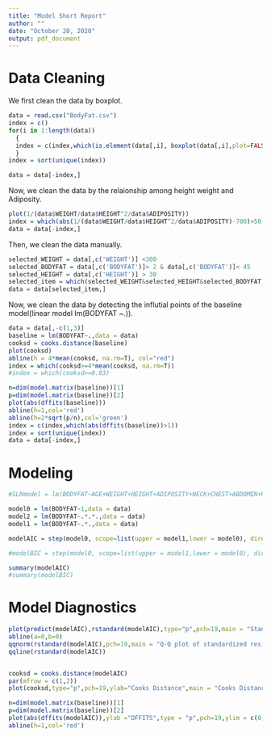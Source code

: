 ---
title: "Model Short Report"
author: ""
date: "October 20, 2020"
output: pdf_document
---
# Data Cleaning

We first clean the data by boxplot.

```{r}
data = read.csv("BodyFat.csv")
index = c()
for(i in 1:length(data))
  {
  index = c(index,which(is.element(data[,i], boxplot(data[,i],plot=FALSE)$out)==1))
  }
index = sort(unique(index))

data = data[-index,]
```

Now, we clean the data by the relaionship among height weight and Adiposity.

```{r}
plot(1/(data$WEIGHT/data$HEIGHT^2/data$ADIPOSITY))
index = which(abs(1/(data$WEIGHT/data$HEIGHT^2/data$ADIPOSITY)-700)>50)
data = data[-index,]
```

Then, we clean the data manually.

```{r}
selected_WEIGHT = data[,c('WEIGHT')] <300
selected_BODYFAT = data[,c('BODYFAT')]> 2 & data[,c('BODYFAT')]< 45
selected_HEIGHT = data[,c('HEIGHT')] > 30
selected_item = which(selected_WEIGHT&selected_HEIGHT&selected_BODYFAT)
data = data[selected_item,]

```

Now, we clean the data by detecting the influtial points of the baseline model(linear model lm(BODYFAT ~.)).

```{r}

data = data[,-c(1,3)]
baseline = lm(BODYFAT~.,data = data)
cooksd = cooks.distance(baseline)
plot(cooksd)
abline(h = 4*mean(cooksd, na.rm=T), col="red")
index = which(cooksd>=4*mean(cooksd, na.rm=T))
#index = which(cooksd>=0.03)

n=dim(model.matrix(baseline))[1]
p=dim(model.matrix(baseline))[2]
plot(abs(dffits(baseline)))
abline(h=1,col='red')
abline(h=2*sqrt(p/n),col='green')
index = c(index,which(abs(dffits(baseline))>1))
index = sort(unique(index))
data = data[-index,]
```

# Modeling


```{r}

#SLRmodel = lm(BODYFAT~AGE+WEIGHT+HEIGHT+ADIPOSITY+NECK+CHEST+ABDOMEN+HIP+THIGH+KNEE+ANKLE+BICEPS+FOREARM+WRIST,data = data1)

model0 = lm(BODYFAT~1,data = data)
model2 = lm(BODYFAT~.*.*.,data = data)
model1 = lm(BODYFAT~.*.,data = data)

modelAIC = step(model0, scope=list(upper = model1,lower = model0), direction="both",trace = 0)

#modelBIC = step(model0, scope=list(upper = model1,lower = model0), direction="both",trace = 0,k=log(length(data$BODYFAT)) )

summary(modelAIC)
#summary(modelBIC)

```

# Model Diagnostics

```{r}

plot(predict(modelAIC),rstandard(modelAIC),type="p",pch=19,main = "Standardized Residuals vs Fitted Values",xlab = "Fitted values",ylab = "Standardized residuals")
abline(a=0,b=0)
qqnorm(rstandard(modelAIC),pch=19,main = "Q-Q plot of standardized residuals")
qqline(rstandard(modelAIC))


cooksd = cooks.distance(modelAIC)
par(mfrow = c(1,2))
plot(cooksd,type="p",pch=19,ylab="Cooks Distance",main = "Cooks Distance")

n=dim(model.matrix(baseline))[1]
p=dim(model.matrix(baseline))[2]
plot(abs(dffits(modelAIC)),ylab ="DFFITS",type = "p",pch=19,ylim = c(0,1.05),main = "DFFITS")
abline(h=1,col='red')

```